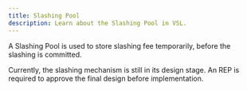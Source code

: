```yaml
---
title: Slashing Pool
description: Learn about the Slashing Pool in VSL.
---
```


A Slashing Pool is used to store slashing fee temporarily, before the slashing is committed.

<Callout>
  Currently, the slashing mechanism is still in its design stage. An REP is required to approve the final design before implementation.
</Callout>
